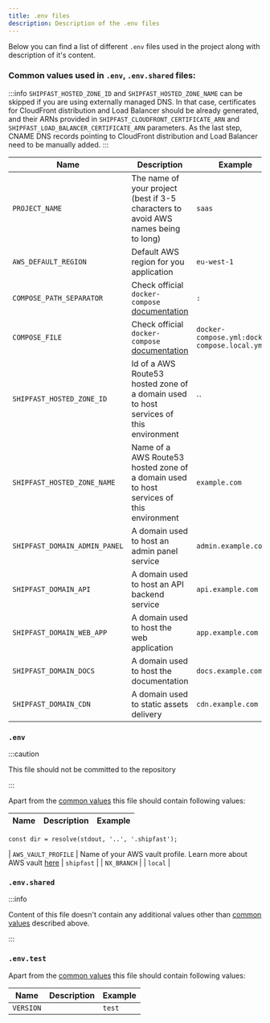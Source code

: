 ```yaml
---
title: .env files
description: Description of the .env files
---
```


Below you can find a list of different `.env` files used in the project along with description of it's content.

### Common values used in `.env`, `.env.shared` files:

:::info
`SHIPFAST_HOSTED_ZONE_ID` and `SHIPFAST_HOSTED_ZONE_NAME` can be skipped if you are using externally managed DNS. In that case,
certificates for CloudFront distribution and Load Balancer should be already generated, and their ARNs provided in
`SHIPFAST_CLOUDFRONT_CERTIFICATE_ARN` and `SHIPFAST_LOAD_BALANCER_CERTIFICATE_ARN` parameters. As the last step,
CNAME DNS records pointing to CloudFront distribution and Load Balancer need to be manually added.
:::

| Name                     | Description                                                                                                                            | Example                                       |
| ------------------------ | -------------------------------------------------------------------------------------------------------------------------------------- | --------------------------------------------- |
| `PROJECT_NAME`           | The name of your project (best if 3-5 characters to avoid AWS names being to long)                                                     | `saas`                                        |
| `AWS_DEFAULT_REGION`     | Default AWS region for you application                                                                                                 | `eu-west-1`                                   |
| `COMPOSE_PATH_SEPARATOR` | Check official `docker-compose` [documentation](https://docs.docker.com/compose/environment-variables/envvars/#compose_path_separator) | `:`                                           |
| `COMPOSE_FILE`           | Check official `docker-compose` [documentation](https://docs.docker.com/compose/environment-variables/envvars/#compose_file)           | `docker-compose.yml:docker-compose.local.yml` |
| `SHIPFAST_HOSTED_ZONE_ID`      | Id of a AWS Route53 hosted zone of a domain used to host services of this environment                                                  | ``                                            |
| `SHIPFAST_HOSTED_ZONE_NAME`    | Name of a AWS Route53 hosted zone of a domain used to host services of this environment                                                | `example.com`                                 |
| `SHIPFAST_DOMAIN_ADMIN_PANEL`  | A domain used to host an admin panel service                                                                                           | `admin.example.com`                           |
| `SHIPFAST_DOMAIN_API`          | A domain used to host an API backend service                                                                                           | `api.example.com`                             |
| `SHIPFAST_DOMAIN_WEB_APP`      | A domain used to host the web application                                                                                              | `app.example.com`                             |
| `SHIPFAST_DOMAIN_DOCS`         | A domain used to host the documentation                                                                                                | `docs.example.com`                            |
| `SHIPFAST_DOMAIN_CDN`          | A domain used to static assets delivery                                                                                                | `cdn.example.com`                             |

### `.env`

:::caution

This file should not be committed to the repository

:::

Apart from the [common values](#common-values-used-in-env-envshared-and-envenv-id-files) this file should contain
following values:

| Name                | Description                                                                                                                                             | Example            |
| ------------------- | ------------------------------------------------------------------------------------------------------------------------------------------------------- | ------------------ |
    const dir = resolve(stdout, '..', '.shipfast');
| `AWS_VAULT_PROFILE` | Name of your AWS vault profile. Learn more about AWS vault [here](../aws/deploy-to-aws/configure-aws-credentials#store-aws-credentials-in-secure-place) | `shipfast` |
| `NX_BRANCH`         |                                                                                                                                                         | `local`            |

### `.env.shared`

:::info

Content of this file doesn't contain any additional values other than
[common values](#common-values-used-in-env-envshared-and-envenv-id-files) described above.

:::

### `.env.test`

Apart from the [common values](#common-values-used-in-env-envshared-and-envenv-id-files) this file should contain
following values:

| Name      | Description | Example |
| --------- | ----------- | ------- |
| `VERSION` |             | `test`  |

